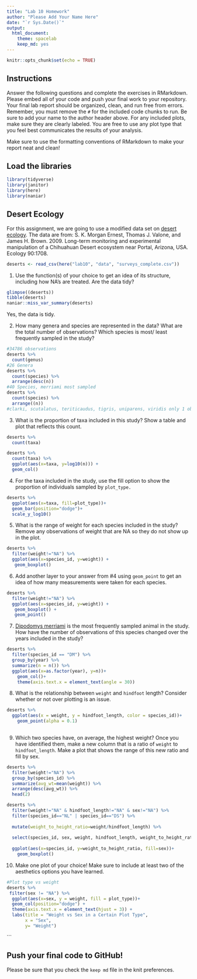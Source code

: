 ```yaml
---
title: "Lab 10 Homework"
author: "Please Add Your Name Here"
date: "`r Sys.Date()`"
output:
  html_document: 
    theme: spacelab
    keep_md: yes
---
```


```r
knitr::opts_chunk$set(echo = TRUE)
```

## Instructions
Answer the following questions and complete the exercises in RMarkdown. Please embed all of your code and push your final work to your repository. Your final lab report should be organized, clean, and run free from errors. Remember, you must remove the `#` for the included code chunks to run. Be sure to add your name to the author header above. For any included plots, make sure they are clearly labeled. You are free to use any plot type that you feel best communicates the results of your analysis.  

Make sure to use the formatting conventions of RMarkdown to make your report neat and clean!  

## Load the libraries
```r
library(tidyverse)
library(janitor)
library(here)
library(naniar)
``` 

## Desert Ecology
For this assignment, we are going to use a modified data set on [desert ecology](http://esapubs.org/archive/ecol/E090/118/). The data are from: S. K. Morgan Ernest, Thomas J. Valone, and James H. Brown. 2009. Long-term monitoring and experimental manipulation of a Chihuahuan Desert ecosystem near Portal, Arizona, USA. Ecology 90:1708.
```r
deserts <- read_csv(here("lab10", "data", "surveys_complete.csv"))
```

1. Use the function(s) of your choice to get an idea of its structure, including how NA's are treated. Are the data tidy?  

```r
glimpse((deserts))
tibble(deserts)
naniar::miss_var_summary(deserts)
```
Yes, the data is tidy.


2. How many genera and species are represented in the data? What are the total number of observations? Which species is most/ least frequently sampled in the study?
```r
#34786 observations
deserts %>%
  count(genus) 
#26 Genera
deserts %>%
  count(species) %>%
  arrange(desc(n))
#40 Species, merriami most sampled
deserts %>%
  count(species) %>%
  arrange((n))
#clarki, scutalatus, teriticaudus, tigris, uniparens, viridis only 1 observation
```


3. What is the proportion of taxa included in this study? Show a table and plot that reflects this count.
```r
deserts %>% 
  count(taxa)

deserts %>% 
  count(taxa) %>% 
  ggplot(aes(x=taxa, y=log10(n))) +
  geom_col()

```


4. For the taxa included in the study, use the fill option to show the proportion of individuals sampled by `plot_type.`

```r
deserts %>% 
  ggplot(aes(x=taxa, fill=plot_type))+
  geom_bar(position="dodge")+
  scale_y_log10()
```


5. What is the range of weight for each species included in the study? Remove any observations of weight that are NA so they do not show up in the plot.

```r
deserts %>% 
  filter(weight!="NA") %>% 
  ggplot(aes(x=species_id, y=weight)) +
   geom_boxplot()
```


6. Add another layer to your answer from #4 using `geom_point` to get an idea of how many measurements were taken for each species.
```r
deserts %>% 
  filter(weight!="NA") %>% 
  ggplot(aes(x=species_id, y=weight)) +
   geom_boxplot() +
   geom_point()
```


7. [Dipodomys merriami](https://en.wikipedia.org/wiki/Merriam's_kangaroo_rat) is the most frequently sampled animal in the study. How have the number of observations of this species changed over the years included in the study?

```r
deserts %>%  
  filter(species_id == "DM") %>% 
  group_by(year) %>% 
  summarize(n = n()) %>% 
  ggplot(aes(x=as.factor(year), y=n))+
    geom_col()+
    theme(axis.text.x = element_text(angle = 30))
```

8. What is the relationship between `weight` and `hindfoot` length? Consider whether or not over plotting is an issue.

```r
deserts %>% 
  ggplot(aes(x = weight, y = hindfoot_length, color = species_id))+
    geom_point(alpha = 0.1)
   
```


9. Which two species have, on average, the highest weight? Once you have identified them, make a new column that is a ratio of `weight` to `hindfoot_length`. Make a plot that shows the range of this new ratio and fill by sex.

```r
deserts %>% 
  filter(weight!="NA") %>% 
  group_by(species_id) %>% 
  summarize(avg_wt=mean(weight)) %>% 
  arrange(desc(avg_wt)) %>%
  head(2)
```

```r
deserts %>% 
  filter(weight!="NA" & hindfoot_length!="NA" & sex!="NA") %>% 
  filter(species_id=="NL" | species_id=="DS") %>% 
  
  mutate(weight_to_height_ratio=weight/hindfoot_length) %>% 
  
  select(species_id, sex, weight, hindfoot_length, weight_to_height_ratio) %>% 
  
  ggplot(aes(x=species_id, y=weight_to_height_ratio, fill=sex))+
    geom_boxplot()
```



10. Make one plot of your choice! Make sure to include at least two of the aesthetics options you have learned.


```r
#Plot type vs weight
deserts %>%
 filter(sex != "NA") %>%
  ggplot(aes(x=sex, y = weight, fill = plot_type))+
  geom_col(position="dodge") +  
  theme(axis.text.x = element_text(hjust = 3)) +
  labs(title = "Weight vs Sex in a Certain Plot Type",
       x = "Sex",
       y= "Weight")

```
```

## Push your final code to GitHub!
Please be sure that you check the `keep md` file in the knit preferences. 